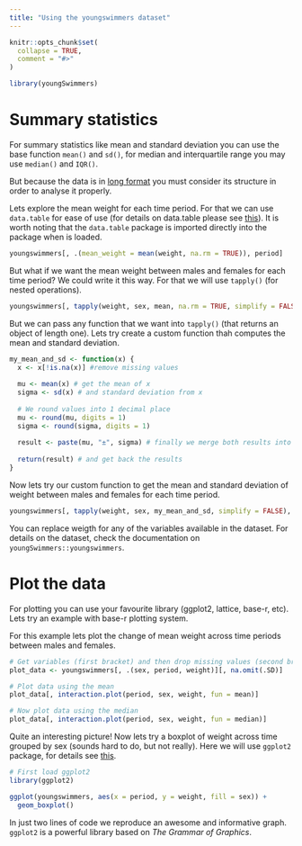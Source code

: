 ```yaml
---
title: "Using the youngswimmers dataset"
---
```


```r
knitr::opts_chunk$set(
  collapse = TRUE,
  comment = "#>"
)
```

```r
library(youngSwimmers)
```

# Summary statistics

For summary statistics like mean and standard deviation you can use the base function `mean()` and `sd()`, for median and interquartile range you may use `median()` and `IQR()`. 

But because the data is in [long format](https://en.wikipedia.org/wiki/Wide_and_narrow_data) you must consider its structure in order to analyse it properly.

Lets explore the mean weight for each time period. For that we can use `data.table` for ease of use (for details on data.table please see [this](https://rdatatable.gitlab.io/data.table/)). It is worth noting that the `data.table` package is imported directly into the package when is loaded.

```r
youngswimmers[, .(mean_weight = mean(weight, na.rm = TRUE)), period]
```

But what if we want the mean weight between males and females for each time period? We could write it this way. For that we will use `tapply()` (for nested operations).

```r
youngswimmers[, tapply(weight, sex, mean, na.rm = TRUE, simplify = FALSE), period]
```

But we can pass any function that we want into `tapply()` (that returns an object of length one). Lets try create a custom function thah computes the mean and standard deviation.

```r
my_mean_and_sd <- function(x) {
  x <- x[!is.na(x)] #remove missing values
  
  mu <- mean(x) # get the mean of x
  sigma <- sd(x) # and standard deviation from x
  
  # We round values into 1 decimal place
  mu <- round(mu, digits = 1)
  sigma <- round(sigma, digits = 1)
  
  result <- paste(mu, "±", sigma) # finally we merge both results into one string
  
  return(result) # and get back the results
}
```

Now lets try our custom function to get the mean and standard deviation of weight between males and females for each time period.

```r
youngswimmers[, tapply(weight, sex, my_mean_and_sd, simplify = FALSE), period]
```

You can replace weigth for any of the variables available in the dataset. For details on the dataset, check the documentation on `youngSwimmers::youngswimmers`.

# Plot the data

For plotting you can use your favourite library (ggplot2, lattice, base-r, etc). Lets try an example with base-r plotting system.

For this example lets plot the change of mean weight across time periods between males and females.

```r
# Get variables (first bracket) and then drop missing values (second bracket)
plot_data <- youngswimmers[, .(sex, period, weight)][, na.omit(.SD)] 

# Plot data using the mean
plot_data[, interaction.plot(period, sex, weight, fun = mean)]

# Now plot data using the median
plot_data[, interaction.plot(period, sex, weight, fun = median)]
```

Quite an interesting picture! Now lets try a boxplot of weight across time grouped by sex (sounds hard to do, but not really). Here we will use `ggplot2` package, for details see [this](https://ggplot2.tidyverse.org).

```r
# First load ggplot2
library(ggplot2)

ggplot(youngswimmers, aes(x = period, y = weight, fill = sex)) +
  geom_boxplot()
```

In just two lines of code we reproduce an awesome and informative graph. `ggplot2` is a powerful library based on *The Grammar of Graphics*.
